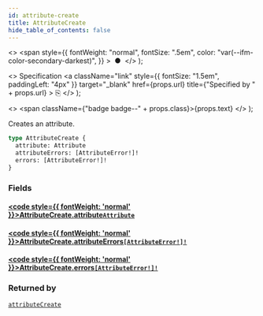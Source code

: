 ```yaml
---
id: attribute-create
title: AttributeCreate
hide_table_of_contents: false
---
```


  <>
    <span
      style={{
        fontWeight: "normal",
        fontSize: ".5em",
        color: "var(--ifm-color-secondary-darkest)",
      }}
    >
      &nbsp;●&nbsp;
    </span>
  </>
);

  <>
    Specification
    <a
      className="link"
      style={{ fontSize: "1.5em", paddingLeft: "4px" }}
      target="\_blank"
      href={props.url}
      title={"Specified by " + props.url}
    >
      ⎘
    </a>
  </>
);

  <>
    <span className={"badge badge--" + props.class}>{props.text}</span>
  </>
);

Creates an attribute.

```graphql
type AttributeCreate {
  attribute: Attribute
  attributeErrors: [AttributeError!]!
  errors: [AttributeError!]!
}
```

### Fields

#### [<code style={{ fontWeight: 'normal' }}>AttributeCreate.<b>attribute</b></code>](#)<Bullet />[`Attribute`](../../../api-reference/attributes/objects/attribute) <Badge class="secondary" text="object"/>

>

#### [<code style={{ fontWeight: 'normal' }}>AttributeCreate.<b>attributeErrors</b></code>](#)<Bullet />[`[AttributeError!]!`](../../../api-reference/attributes/objects/attribute-error) <Badge class="secondary" text="non-null"/> <Badge class="secondary" text="object"/>

>

#### [<code style={{ fontWeight: 'normal' }}>AttributeCreate.<b>errors</b></code>](#)<Bullet />[`[AttributeError!]!`](../../../api-reference/attributes/objects/attribute-error) <Badge class="secondary" text="non-null"/> <Badge class="secondary" text="object"/>

>

### Returned by

[`attributeCreate`](../../../api-reference/attributes/mutations/attribute-create) <Badge class="secondary" text="mutation"/>
